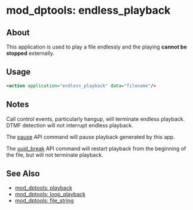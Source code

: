 
# mod_dptools: endless_playback 

 

## About

This application is used to play a file endlessly and the playing **cannot be stopped** externally.

## Usage

```xml
<action application="endless_playback" data="filename"/>
```

## Notes

Call control events, particularly hangup, will terminate endless playback. DTMF detection will not interrupt endless playback.

The [pause](../mod_commands_1966741.mdx#pause) API command will pause playback generated by this app.

The [uuid\_break](../mod_commands_1966741.mdx#uuid_break) API command will restart playback from the beginning of the file, but will not terminate playback.

## See Also

* [mod\_dptools: playback](./6586776.mdx#0-about)
* [mod\_dptools: loop\_playback](./16351422.mdx#about)
* [mod\_dptools: file\_string](./6586646.mdx#0-about)


